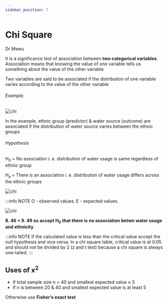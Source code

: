 ```yaml
---
sidebar_position: 7
---
```


# Chi Square

Dr Mweu

It is a significance test of association between **two categorical variables**. Association means that knowing the value of one variable tells us something about the value of the other variable

Two variables are said to be associated if the distribution of one variable varies according to the value of the other variable

###### Example:

<div style={{ display: 'flex', justifyContent: 'center' }}>
  <img src="https://i.imgur.com/bazg8eD.png" alt="chi" />
</div>

In the example, ethnic group (predictor) & water source (outcome) are associated if the distribution of water source varies between the ethnic groups

###### Hypothesis

H<sub>0</sub> = No association i. e. distribution of water usage is same regardless of ethnic group

H<sub>a</sub> = There is an association i. e. distribution of water usage differs across the ethnic groups

<div style={{ display: 'flex', justifyContent: 'center' }}>
  <img src="https://i.imgur.com/oWI7dzn.png" alt="chi" />
</div>

:::info NOTE
O - observed values. E - expected values.

<div style={{ display: 'flex', justifyContent: 'center' }}>
  <img src="https://i.imgur.com/ltiNvO0.png" alt="chi" />
</div>

**8. 46 < 9. 49 so accept H<sub>0</sub> that there is no association betwn water usage and ethnicity**

:::info NOTE
If the calculated value is less than the critical value accept the null hypothesis and vice versa. In a chi square table, critical value is at 0.05 and should not be divided by 2 (z and t test) because a chi square is always one-tailed.
:::

## Uses of x<sup>2</sup>

- If total sample size n > 40 and smallest expected value ≥ 5
- If n is between 20 & 40 and smallest expected value is at least 5

Otherwise use **Fisher’s exact test**
